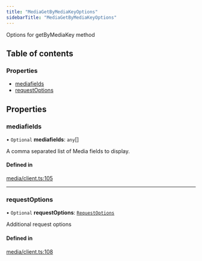 ```yaml
---
title: "MediaGetByMediaKeyOptions"
sidebarTitle: "MediaGetByMediaKeyOptions"
---
```


Options for getByMediaKey method

## Table of contents

### Properties

- [mediafields](/xdks/typescript/reference/interfaces/MediaGetByMediaKeyOptions#mediafields)
- [requestOptions](/xdks/typescript/reference/interfaces/MediaGetByMediaKeyOptions#requestoptions)

## Properties

### mediafields

• `Optional` **mediafields**: `any`[]

A comma separated list of Media fields to display.

#### Defined in

[media/client.ts:105](https://github.com/xdevplatform/xdk/blob/298ca9350d035e40e7c8ee0753c50052819a41e2/xdk/typescript/src/media/client.ts#L105)

___

### requestOptions

• `Optional` **requestOptions**: [`RequestOptions`](/xdks/typescript/reference/interfaces/RequestOptions)

Additional request options

#### Defined in

[media/client.ts:108](https://github.com/xdevplatform/xdk/blob/298ca9350d035e40e7c8ee0753c50052819a41e2/xdk/typescript/src/media/client.ts#L108)
